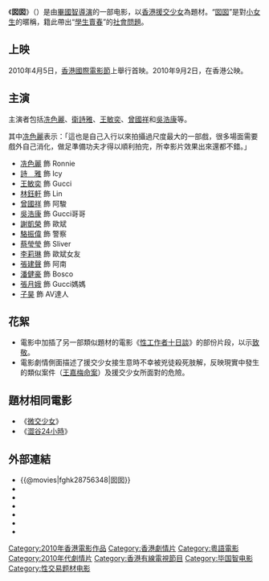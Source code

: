 {{otheruses|subject=2010年电影《囡囡》 |other=其他同名条目|囡囡 }}
{{Infobox film
| name          = 囡囡
| original_name = ''{{lang|en|Girl$}}''
| image          = Girl$.jpg
| cn_image       = 
| hk_image       = 
| tw_image       = 
| caption        = 海报
| director       = [[毕国智|毕国智]]
| producer       = [[伍健雄|伍健雄]]
| producer_2     = 彭立威
| writer         = [[谭广源|谭广源]] <br>[[王思敏|王思敏]]<br> [[凌浩然|凌浩然]]<br> [[张红叶|张红叶]]
| screenplay     = 
| starring       = [[冼色丽|冼色丽]]<br> [[诗雅|诗雅]]<br> [[王敏奕|王敏奕]]<br> [[曾国祥|曾国祥]]<br>[[吴浩康|吴浩康]]<br> [[骆振伟|骆振伟]]
| music          = Ghost Style
| cinematography <!-- 摄影 -->  = 顧羿斌
| editing <!-- 剪辑 -->         = 毕国智
| studio  <!-- 制片商 -->       = {{HKG}} [[金马娱乐有限公司|金马娱乐有限公司]]
| distributor <!-- 发行商 -->   = {{HKG}} [[美亚娱乐有限公司|美亚娱乐有限公司]]
| released  <!-- 上映日期 -->   = {{flagicon|HK}}{{flagicon|SIN}} {{film date|2010|9|2}}
| runtime  <!-- 片长时间 -->    = 88 分钟
| country  <!-- 产地 -->        = {{HK}}
| language                      = [[粤语|粤语]]
| budget  <!-- 预算花费 -->     = 
| gross  <!-- 票房 -->          =
| imdb_id  = tt1611944
| cn_name = 
| tw_name = 
| hk_name = 
}}

《'''囡囡'''》（{{lang-en|''Girl$''}}）是由[[畢國智|畢國智]][[導演|導演]]的一部电影，以[[香港|香港]][[援交|援交]][[少女|少女]]為題材。“[[囡囡|囡囡]]”是對[[女孩|小女生]]的暱稱，籍此帶出“[[學生|學生]][[賣春|賣春]]”的[[社會問題|社會問題]]。

==上映==
2010年4月5日，[[香港國際電影節|香港國際電影節]]上舉行首映。2010年9月2日，在香港公映。

==主演==
主演者包括[[冼色麗|冼色麗]]、[[衛詩雅|衛詩雅]]、[[王敏奕|王敏奕]]、[[曾國祥|曾國祥]]和[[吳浩康|吳浩康]]等。

其中[[冼色麗|冼色麗]]表示：「這也是自己入行以來拍攝過尺度最大的一部戲，很多場面需要戲外自己消化，做足準備功夫才得以順利拍完，所幸影片效果出來還都不錯。」

*[[冼色麗|冼色麗]] 飾 Ronnie
*[[衛詩雅|詩　雅]] 飾 Icy
*[[王敏奕|王敏奕]] 飾 Gucci
*[[林鈺軒|林鈺軒]] 飾 Lin
*[[曾國祥|曾國祥]] 飾 阿駿
*[[吳浩康|吳浩康]] 飾 Gucci哥哥
*[[謝凱榮|謝凱榮]] 飾 歐斌
*[[駱振偉|駱振偉]] 飾 警察
*[[蔡瑩瑩|蔡瑩瑩]] 飾 Sliver
*[[李莉琳|李莉琳]] 飾 歐斌女友
*[[張建聲|張建聲]] 飾 阿南
*[[潘健豪|潘健豪]] 飾 Bosco
*[[張月娥|張月娥]] 飾 Gucci媽媽
*[[子昊|子昊]] 飾 AV達人

==花絮==
* 電影中加插了另一部類似題材的電影《[[性工作者十日談|性工作者十日談]]》的部份片段，以示[[致敬|致敬]]。
* 電影劇情側面描述了援交少女接生意時不幸被兇徒殺死肢解，反映現實中發生的類似案件（[[王嘉梅命案|王嘉梅命案]]）及援交少女所面對的危險。
==題材相同電影==
* 《[[微交少女|微交少女]]》
* 《[[澀谷24小時|澀谷24小時]]》

==外部連結==
*{{@movies|fghk28756348|囡囡}}
*{{douban|title=囡囡}}
*{{Mtime|126143|囡囡}}
*{{Amg movie|558144|囡囡}}
*{{rotten-tomatoes|girl_2010|囡囡}}
*{{hkmdb title|14367|囡囡}}
*{{imdb title|1611944|囡囡}}

{{DEFAULTSORT:G}}
[[Category:2010年香港電影作品|Category:2010年香港電影作品]]
[[Category:香港劇情片|Category:香港劇情片]]
[[Category:粵語電影|Category:粵語電影]]
[[Category:2010年代劇情片|Category:2010年代劇情片]]
[[Category:香港有線電視節目|Category:香港有線電視節目]]
[[Category:毕国智电影|Category:毕国智电影]]
[[Category:性交易题材电影|Category:性交易题材电影]]